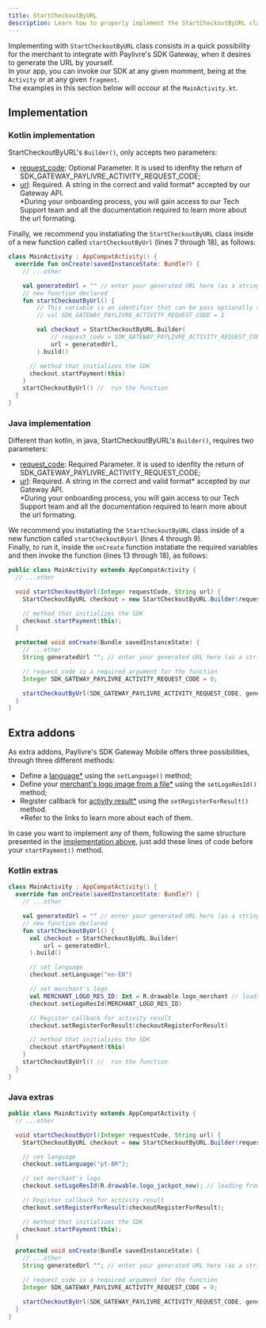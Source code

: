 ```yaml
---
title: StartCheckoutByURL
description: Learn how to properly implement the StartCheckoutByURL class.
---
```


Implementing with `StartCheckoutByURL` class consists in a quick possibility for the merchant to integrate with Paylivre's SDK Gateway, when it desires to generate the URL by yourself.<br/>
In your app, you can invoke our SDK at any given momment, being at the `Activity` or at any given `fragment`.<br/> The examples in this section below will occour at the `MainActivity.kt`.

## Implementation

### Kotlin implementation

StartCheckoutByURL's `Builder()`, only accepts two parameters:

- <u>request_code</u>: Optional Parameter. It is used to idenfity the return of
  SDK_GATEWAY_PAYLIVRE_ACTIVITY_REQUEST_CODE;
- <u>url</u>: Required. A string in the correct and valid format* accepted by
  our Gateway API.
  <br /> *During your onboarding process, you will gain access to our Tech Support
  team and all the documentation required to learn more about the url formating.

Finally, we recommend you instatiating the `StartCheckoutByURL` class inside of a new function called `startCheckoutByUrl` (lines 7 through 18), as follows:

```kotlin title=./java/MainActivity.kt lineNumbers=true highlight={7-18}
class MainActivity : AppCompatActivity() {
  override fun onCreate(savedInstanceState: Bundle?) {
    // ...other

    val generatedUrl = "" // enter your generated URL here (as a string)
    // new function declared
    fun startCheckoutByUrl() {
        // This variable is an identifier that can be pass optionally to the Builder(). If so, i will be used for the method onActivityResult
        // val SDK_GATEWAY_PAYLIVRE_ACTIVITY_REQUEST_CODE = 1

        val checkout = StartCheckoutByURL.Builder(
            // request_code = SDK_GATEWAY_PAYLIVRE_ACTIVITY_REQUEST_CODE, // optional
            url = generatedUrl,
        ).build()

      // method that initializes the SDK
      checkout.startPayment(this)
    }
    startCheckoutByUrl() //  run the function
  }
}
```

### Java implementation

Different than kotlin, in java, StartCheckoutByURL's `Builder()`, requires two parameters:

- <u>request_code</u>: Required Parameter. It is used to idenfity the return of
  SDK_GATEWAY_PAYLIVRE_ACTIVITY_REQUEST_CODE;
- <u>url</u>: Required. A string in the correct and valid format* accepted by
  our Gateway API.
  <br /> *During your onboarding process, you will gain access to our Tech Support
  team and all the documentation required to learn more about the url formating.

We recommend you instatiating the `StartCheckoutByURL` class inside of a new function called `startCheckoutByUrl` (lines 4 through 9). <br/>
Finally, to run it, inside the `onCreate` function instatiate the required variables and then invoke the function (lines 13 through 18), as follows:

```java title=./java/MainActivity.java lineNumbers=true highlight={4-9,13-18}
public class MainActivity extends AppCompatActivity {
  // ...other

  void startCheckoutByUrl(Integer requestCode, String url) {
    StartCheckoutByURL checkout = new StartCheckoutByURL.Builder(requestCode, url).build();

    // method that initializes the SDK
    checkout.startPayment(this);
  }

  protected void onCreate(Bundle savedInstanceState) {
    // ...other
    String generatedUrl ""; // enter your generated URL here (as a string)

    // request_code is a required argument for the function
    Integer SDK_GATEWAY_PAYLIVRE_ACTIVITY_REQUEST_CODE = 0;

    startCheckoutByUrl(SDK_GATEWAY_PAYLIVRE_ACTIVITY_REQUEST_CODE, generatedUrl); // run the function
  }
}
```

## Extra addons

As extra addons, Paylivre's SDK Gateway Mobile offers three possibilities, through three different methods:

- Define a [language\*](/extras/language) using the `setLanguage()` method;
- Define your [merchant's logo image from a file\*](/extras/logo-image) using the `setLogoResId()` method;
- Register callback for [activity result\*](/extras/activity-result) using the `setRegisterForResult()` method.<br/>
  \*Refer to the links to learn more about each of them.

In case you want to implement any of them, following the same structure presented in the [implementation above](#implementation), just add these lines of code before your `startPayment()` method.

### Kotlin extras

```kotlin title=./java/MainActivity.kt lineNumbers=true highlight={13,16-17,20}
class MainActivity : AppCompatActivity() {
  override fun onCreate(savedInstanceState: Bundle?) {
    // ...other

    val generatedUrl = "" // enter your generated URL here (as a string)
    // new function declared
    fun startCheckoutByUrl() {
      val checkout = StartCheckoutByURL.Builder(
          url = generatedUrl,
      ).build()

      // set language
      checkout.setLanguage("en-EN")

      // set merchant's logo
      val MERCHANT_LOGO_RES_ID: Int = R.drawable.logo_merchant // loading from a given file
      checkout.setLogoResId(MERCHANT_LOGO_RES_ID)

      // Register callback for activity result
      checkout.setRegisterForResult(checkoutRegisterForResult)

      // method that initializes the SDK
      checkout.startPayment(this)
    }
    startCheckoutByUrl() //  run the function
  }
}

```

### Java extras

```java title=./java/MainActivity.java lineNumbers=true highlight={8,11,14}
public class MainActivity extends AppCompatActivity {
  // ...other

  void startCheckoutByUrl(Integer requestCode, String url) {
    StartCheckoutByURL checkout = new StartCheckoutByURL.Builder(requestCode, url).build();

    // set language
    checkout.setLanguage("pt-BR");

    // set merchant's logo
    checkout.setLogoResId(R.drawable.logo_jackpot_new); // loading from a given file

    // Register callback for activity result
    checkout.setRegisterForResult(checkoutRegisterForResult);

    // method that initializes the SDK
    checkout.startPayment(this);
  }

  protected void onCreate(Bundle savedInstanceState) {
    // ...other
    String generatedUrl ""; // enter your generated URL here (as a string)

    // request_code is a required argument for the function
    Integer SDK_GATEWAY_PAYLIVRE_ACTIVITY_REQUEST_CODE = 0;

    startCheckoutByUrl(SDK_GATEWAY_PAYLIVRE_ACTIVITY_REQUEST_CODE, generatedUrl); // run the function
  }
}
```
